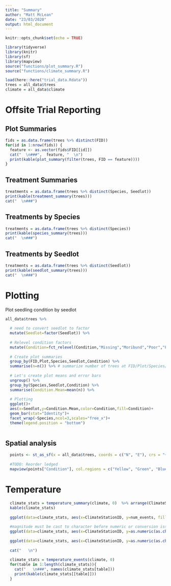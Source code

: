 ```yaml
---
title: "Summary"
author: "Matt McLean"
date: "23/03/2020"
output: html_document
---
```


```r
knitr::opts_chunk$set(echo = TRUE)

library(tidyverse)
library(knitr)
library(sf)
library(mapview)
source("functions/plot_summary.R")
source("functions/climate_summary.R")

```
<!--- Configuration --->
```r
load(here::here("trial_data.Rdata"))
trees = all_data$trees
climate = all_data$climate
```

# Offsite Trial Reporting

## Plot Summaries
```r
fids = as.data.frame(trees %>% distinct(FID))
for(id in 1:nrow(fids)) {
  feature <- as.vector(fids$FID[[id]])
  cat("  \n###",  feature, "  \n")
  print(kable(plot_summary(filter(trees, FID == feature))))
}
```

## Treatment Summaries
```r
treatments = as.data.frame(trees %>% distinct(Species, Seedlot))
print(kable(treatment_summary(trees)))
cat("  \n###")
```
## Treatments by Species
```r
treatments = as.data.frame(trees %>% distinct(Species))
print(kable(species_summary(trees)))
cat("  \n###")
```
## Treatments by Seedlot
```r
treatments = as.data.frame(trees %>% distinct(Seedlot))
print(kable(seedlot_summary(trees)))
cat("  \n###")
```

# Plotting
Plot seedling condition by seedlot
```r

all_data$trees %>% 
  
  # need to convert seedlot to factor
  mutate(Seedlot=factor(Seedlot)) %>% 
  
  # Relevel condition factors
  mutate(Condition=fct_relevel(Condition,"Missing","Moribund","Poor","Fair","Good")) %>% # reorder levels
  
  # Create plot summaries
  group_by(FID,Plot,Species,Seedlot,Condition) %>% 
  summarise(n=n()) %>% # summarize number of trees at FID/Plot/Species/Condition
  
  # Let's create plot means and error bars
  ungroup() %>% 
  group_by(Species,Seedlot,Condition) %>% 
  summarise(Condition.Mean=mean(n)) %>% 
  
  # Plotting
  ggplot()+
  aes(x=Seedlot,y=Condition.Mean,color=Condition,fill=Condition)+
  geom_bar(stat="Identity")+
  facet_wrap(~Species,ncol=3,scales="free_x")+
  theme(legend.position = "bottom")



```


## Spatial analysis
```r
  points <- st_as_sf(x = all_data$trees, coords = c("N", "E"), crs = "+proj=utm +zone=10 +north +datum=WGS84 +units=m +no_defs")
  
  #TODO: Reorder ledged
  mapview(points["Condition"], col.regions = c("Yellow", "Green", "Blue", "Red", "Orange"), lwd = 0, cex = 5)
```
# Temperature
```r
  climate_stats = temperature_summary(climate, 0)  %>% arrange(ClimateStationID)
  kable(climate_stats)
  
  ggplot(data=climate_stats, aes(x=ClimateStationID, y=num_events, fill=ClimateStationID)) + geom_bar(stat="identity") + theme(axis.title.x=element_blank(), axis.text.x=element_blank(), axis.title.y=element_blank()) + ggtitle("Number of events below threshold")
  
  #magnitude must be cast to character before numeric or conversion issues arrive
  ggplot(data=climate_stats, aes(x=ClimateStationID, y=as.numeric(as.character(max_magnitude)), fill=ClimateStationID)) + geom_bar(stat="identity") + theme(axis.title.x=element_blank(), axis.text.x=element_blank(), axis.title.y=element_blank()) + ggtitle("Maximum Magnitude at ClimateStationID")
  
  ggplot(data=climate_stats, aes(x=ClimateStationID, y=as.numeric(as.character(duration)), fill=ClimateStationID)) + geom_bar(stat="identity") + theme(axis.title.x=element_blank(), axis.text.x=element_blank(), axis.title.y=element_blank()) + ggtitle("Hours Below Threshold")
  
  cat("   \n")  
  
  climate_stats = temperature_events(climate, 0)
  for(table in 1:length(climate_stats)){
    cat("   \n###", names(climate_stats[table]))
    print(kable(climate_stats[[table]]))
  }
```

